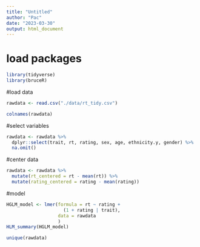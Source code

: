 ```yaml
---
title: "Untitled"
author: "Pac"
date: "2023-03-30"
output: html_document
---
```

# load packages
```r
library(tidyverse)
library(bruceR)
```

#load data
```r
rawdata <- read.csv("./data/rt_tidy.csv")
```

```r
colnames(rawdata)
```

#select variables
```r
rawdata <- rawdata %>% 
  dplyr::select(trait, rt, rating, sex, age, ethnicity.y, gender) %>% 
  na.omit()
```

#center data
```r
rawdata <- rawdata %>% 
  mutate(rt_centered = rt - mean(rt)) %>% 
  mutate(rating_centered = rating - mean(rating))
```

#model
```r
HGLM_model <- lmer(formula = rt ~ rating + 
                     (1 + rating | trait), 
                   data = rawdata
                   )
HLM_summary(HGLM_model)

```

```r
unique(rawdata)
```








